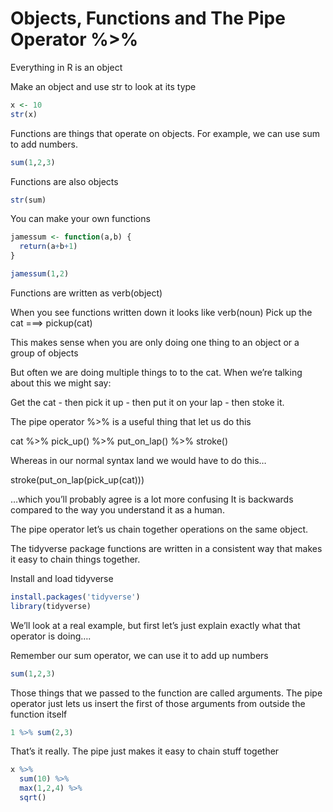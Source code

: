 # Objects, Functions and The Pipe Operator %>%

Everything in R is an object

Make an object and use str to look at its type

```r
x <- 10
str(x)
```

Functions are things that operate on objects.
For example, we can use sum to add numbers.

```r
sum(1,2,3)
```


Functions are also objects

```r
str(sum)
```

You can make your own functions

```r
jamessum <- function(a,b) {
  return(a+b+1)
}

jamessum(1,2)
```

Functions are written as verb(object)

When you see functions written down it looks like verb(noun)
Pick up the cat ===> pickup(cat)

This makes sense when you are only doing one thing to an object or a group of objects

But often we are doing multiple things to to the cat.
When we're talking about this we might say:

Get the cat
 - then pick it up
 - then put it on your lap
 - then stoke it.

The pipe operator %>% is a useful thing that let us do this


cat %>%
  pick_up() %>%
  put_on_lap() %>%
  stroke()


Whereas in our normal syntax land we would have to do this...

stroke(put_on_lap(pick_up(cat)))

...which you'll probably agree is a lot more confusing
It is backwards compared to the way you understand it as a human.


The pipe operator let's us chain together operations on the same object.

The tidyverse package functions are written in a consistent way that makes it easy to chain things together.

Install and load tidyverse

```r
install.packages('tidyverse')
library(tidyverse)
```


We'll look at a real example, but first let's just explain exactly what that operator is doing.... 

Remember our sum operator, we can use it to add up numbers

```r
sum(1,2,3)
```

Those things that we passed to the function are called arguments.
The pipe operator just lets us insert the first of those arguments from outside the function itself

```r
1 %>% sum(2,3)
```


That's it really. The pipe just makes it easy to chain stuff together

```r
x %>% 
  sum(10) %>%
  max(1,2,4) %>%
  sqrt()
```


